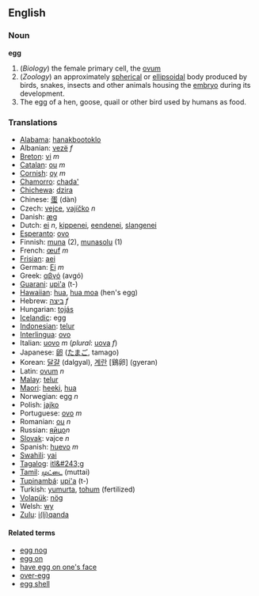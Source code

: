 ==English==
===Noun===
'''egg'''

# (''Biology'') the female primary cell, the [[ovum]]
# (''Zoology'') an approximately [[spherical]] or [[ellipsoidal]] body produced by birds, snakes, insects and other animals housing the [[embryo]] during its development.
# The egg of a hen, goose, quail or other bird used by humans as food.

=== Translations ===
*[[Alabama]]: [[hanakbootoklo]]
*Albanian: [[vezë]] ''f''
*[[Breton]]: [[vi]] ''m''
*[[Catalan]]: [[ou]] ''m''
*[[Cornish]]: [[oy]] ''m''
*[[Chamorro]]: [[chada']]
*[[Chichewa]]: [[dzira]]
*Chinese: [[蛋]] (dàn)
*Czech: [[vejce]], [[vajíčko]] ''n''
*Danish: [[æg]]
*Dutch: [[ei]] ''n'', [[kippenei]], [[eendenei]], [[slangenei]]
*[[Esperanto]]: [[ovo]]
*Finnish: [[muna]] (2), [[munasolu]] (1)
*French: [[œuf]] ''m''
*[[Frisian]]: [[aei]]
*German: [[Ei]] ''m''
*Greek: [[αβγό]] (avgó)
*[[Guarani]]: [[upi'a]] (t-)
*[[Hawaiian]]: [[hua]], [[hua moa]] (hen's egg)
*Hebrew: [[ביצה]] ''f''
*Hungarian: [[tojás]]
*[[Icelandic]]: egg
*[[Indonesian]]: [[telur]]
*[[Interlingua]]: [[ovo]]
*Italian: [[uovo]] ''m'' (''plural'': [[uova]] ''f'')
*Japanese: [[卵]] ([[たまご]], tamago)
*Korean: [[달걀]] (dalgyal), [[계란]] [鷄卵] (gyeran)
*Latin: [[ovum]] ''n''
*[[Malay]]: [[telur]]
*[[Maori]]: [[heeki]], [[hua]]
*Norwegian: egg ''n''
*Polish: [[jajko]]
*Portuguese: [[ovo]] ''m''
*Romanian: [[ou]] ''n''
*Russian: [[яйцо]]''n''
*[[Slovak]]:  vajce  ''n''
*Spanish: [[huevo]] ''m''
*[[Swahili]]: [[yai]]
*[[Tagalog]]: [[itl&#243;g]]
*[[Tamil]]: [[முட்டை]] (muttai)
*[[Tupinambá]]: [[upi'a]] (t-)
*Turkish: [[yumurta]], [[tohum]] (fertilized)
*[[Volapük]]: [[nög]]
*Welsh: [[wy]]
*[[Zulu]]: [[i(li)qanda]]

====Related terms====
*[[egg nog]]
*[[egg on]]
*[[have egg on one's face]]
*[[over-egg]]
*[[egg shell]]